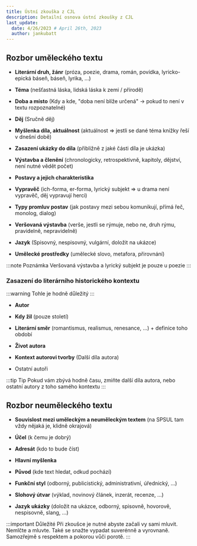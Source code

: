 ```yaml
---
title: Ústní zkouška z CJL
description: Detailní osnova ústní zkoušky z CJL
last_update:
  date: 4/26/2023 # April 26th, 2023
  author: jankubatt
---
```


## Rozbor uměleckého textu

- **Literární druh, žánr** (próza, poezie, drama, román, povídka, lyricko-epická báseň, báseň, lyrika, ...)

- **Téma** (nešťastná láska, lidská láska k zemi / přírodě)

- **Doba a místo** (Kdy a kde, "doba není blíže určená" -> pokud to není v textu rozpoznatelné)

- **Děj** (Sručně děj)

- **Myšlenka díla, aktuálnost** (aktuálnost => jestli se dané téma knížky řeší v dnešní době)

- **Zasazení ukázky do díla** (přibližně z jaké části díla je ukázka)

- **Výstavba a členění** (chronologicky, retrospektivně, kapitoly, dějství, není nutné vědět počet)

- **Postavy a jejich charakteristika**

- **Vypravěč** (ich-forma, er-forma, lyrický subjekt => u drama není vypravěč, děj vypravují herci)

- **Typy promluv postav** (jak postavy mezi sebou komunikují, přímá řeč, monolog, dialog)

- **Veršovaná výstavba** (verše, jestli se rýmuje, nebo ne, druh rýmu, pravidelně, nepravidelně)

- **Jazyk** (Spisovný, nespisovný, vulgární, doložit na ukázce)

- **Umělecké prostředky** (umělecké slovo, metafora, přirovnání)

:::note Poznámka
Veršovaná výstavba a lyrický subjekt je pouze u poezie
:::

### Zasazení do literárního historického kontextu

:::warning Tohle je hodně důležitý
:::

- **Autor**

- **Kdy žil** (pouze století)

- **Literární směr** (romantismus, realismus, renesance, …) + definice toho období

- **Život autora**

- **Kontext autorovi tvorby** (Další díla autora)

- Ostatní autoři

:::tip Tip
Pokud vám zbývá hodně času, zmiňte další díla autora, nebo ostatní autory z toho samého kontextu
:::

## Rozbor neuměleckého textu

- **Souvislost mezi uměleckým a neuměleckým textem** (na SPSUL tam vždy nějaká je, klidně okrajová)

- **Účel** (k čemu je dobrý)

- **Adresát** (kdo to bude číst)

- **Hlavní myšlenka**

- **Původ** (kde text hledat, odkud pochází)

- **Funkční styl** (odborný, publicistický, administrativní, úřednický, …)

- **Slohový útvar** (výklad, novinový článek, inzerát, recenze, …)

- **Jazyk ukázky** (doložit na ukázce, odborný, spisovně, hovorově,
  nespisovně, slang, …)

:::important Důležité
Při zkoušce je nutné abyste začali vy sami mluvit. Nemlčte a mluvte. Také
se snažte vypadat suverénně a vyrovnaně. Samozřejmě s respektem a pokorou vůči porotě.
:::
